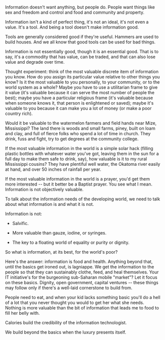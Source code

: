 {{TheFWD header}}{{DISPLAYTITLE:Credibility & Calories, A Perspective on Information - Woody Evans}}
Information doesn't want anything, but people do.  People want things like sex and freedom and control and food and community and property.

Information isn't a kind of perfect thing, it's not an ideal, it's not even a value.  It's a tool.  And being a tool doesn't make information good.

Tools are generally considered good if they're useful.  Hammers are used to build houses.  And we all know that good tools can be used for bad things.

Information is not essentially good, though it is an essential good.  That is to say, it's a commodity that has value, can be traded, and that can also lose value and degrade over time.

Thought experiment: think of the most valuable discrete item of information you know.  How do you assign its particular value relative to other things you know?  Is it the most valuable to you personally, to your community, or to the world system as a whole?  Maybe you have to use a utilitarian frame to give it value (it's valuable because it can serve the most number of people the best); maybe you have a particular religious frame (it's valuable because when someone knows it, that person is enlightened or saved); maybe it's valuable to you because it can make you a lot of money (or make a poor country rich).

Would it be valuable to the watermelon farmers and field hands near Mize, Mississippi? The land there is woods and small farms, piney, built on loam and clay, and full of fierce folks who spend a lot of time in church.  They drink, fuss and fight, try to get degrees at the community college.

If the most valuable information in the world is a simple solar hack (filling plastic bottles with whatever water you've got, leaving them in the sun for a full day to make them safe to drink, say), how valuable is it to my rural Mississippi cousins?  They have plentiful well water, the Okatoma river easily at hand, and over 50 inches of rainfall per year.  

If the most valuable information in the world is a prayer, you'd get them more interested -- but it better be a Baptist prayer.  You see what I mean.  Information is not objectively valuable.

To talk about the information needs of the developing world, we need to talk about what information is and what it is not.

Information is not:

*Salvific.

*More valuable than gauze, iodine, or syringes.

*The key to a floating world of equality or purity or dignity.  


So what is information, at its best, for the world's poor?

Here's the answer: information is food and health.  Anything beyond that, until the basics get ironed out, is lagniappe.  We get the information to the people so that they can sustainably clothe, feed, and heal themselves.  Your IT initiative's for the burgeoning sub-Saharan mobile "market"?  Let it focus on these basics.  Dignity, open government, capital ventures -- these things may follow only if there's a well-laid cornerstone to build from.

People need to eat, and when your kid lacks something basic you'll do a hell of a lot that you never thought you would to get her what she needs.  Nothing is more valuable than the bit of information that leads me to food to fill her belly with.

Calories build the credibility of the information technologist.

We build beyond the basics when the luxury presents itself.

{{TheFWD references}}